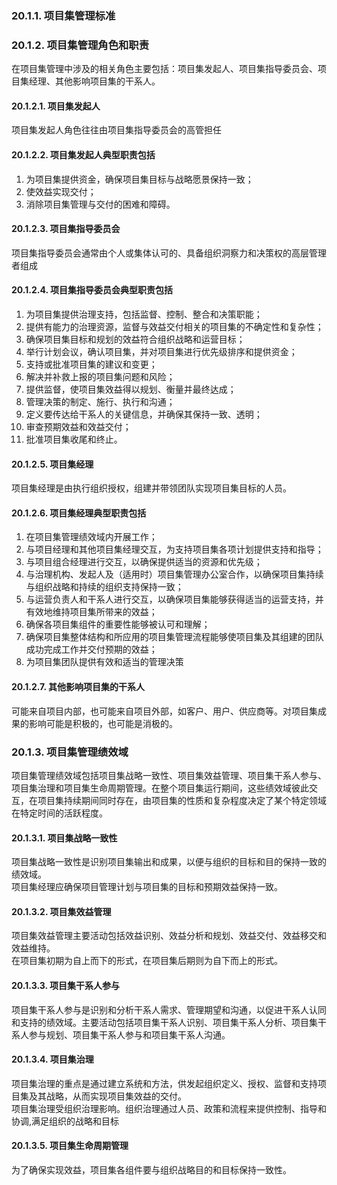 ### 20.1.1. 项目集管理标准

### 20.1.2. 项目集管理角色和职责

在项目集管理中涉及的相关角色主要包括：项目集发起人、项目集指导委员会、项目集经理、其他影响项目集的干系人。

#### 20.1.2.1. 项目集发起人
项目集发起人角色往往由项目集指导委员会的高管担任

#### 20.1.2.2. 项目集发起人典型职责包括
1. 为项目集提供资金，确保项目集目标与战略愿景保持一致；
2. 使效益实现交付；
3. 消除项目集管理与交付的困难和障碍。
   
#### 20.1.2.3. 项目集指导委员会
项目集指导委员会通常由个人或集体认可的、具备组织洞察力和决策权的高层管理者组成

#### 20.1.2.4. 项目集指导委员会典型职责包括
1. 为项目集提供治理支持，包括监督、控制、整合和决策职能；
2. 提供有能力的治理资源，监督与效益交付相关的项目集的不确定性和复杂性；
3. <Highlight>确保项目集目标和规划的效益符合组织战略和运营目标</Highlight>；
4. 举行计划会议，确认项目集，并<Highlight>对项目集进行优先级排序和提供资金</Highlight>；
5. <Highlight>支持或批准项目集的建议和变更</Highlight>；
6. 解决并补救上报的项目集问题和风险；
7. 提供监督，使项目集效益得以规划、衡量并最终达成；
8. 管理决策的制定、施行、执行和沟通；
9. 定义要传达给干系人的关键信息，并确保其保持一致、透明；
10. 审查预期效益和效益交付；
11. 批准项目集收尾和终止。

#### 20.1.2.5. 项目集经理
项目集经理是由执行组织授权，组建并带领团队实现项目集目标的人员。

#### 20.1.2.6. 项目集经理典型职责包括
1. 在项目集管理绩效域内开展工作；
2. 与项目经理和其他项目集经理交互，为支持项目集各项计划提供支持和指导；
3. 与项目组合经理进行交互，以确保提供适当的资源和优先级；
4. 与治理机构、发起人及（适用时）项目集管理办公室合作，<Highlight>以确保项目集持续与组织战略和持续的组织支持保持一致</Highlight>；
5. 与运营负责人和干系人进行交互，以确保项目集能够获得适当的运营支持，并有效地维持项目集所带来的效益；
6. 确保各项目集组件的重要性能够被认可和理解；
7. 确保项目集整体结构和所应用的项目集管理流程能够使项目集及其组建的团队成功完成工作并交付预期的效益；
8. 为项目集团队提供有效和适当的管理决策

#### 20.1.2.7. 其他影响项目集的干系人
可能来自项目内部，也可能来自项目外部，如客户、用户、供应商等。对项目集成果的影响可能是积极的，也可能是消极的。


### 20.1.3. 项目集管理绩效域
项目集管理绩效域包括项目集战略一致性、项目集效益管理、项目集干系人参与、项目集治理和项目集生命周期管理。在整个项目集运行期间，这些绩效域彼此交互，在项目集持续期间同时存在，由项目集的性质和复杂程度决定了某个特定领域在特定时间的活跃程度。

#### 20.1.3.1. 项目集战略一致性
项目集战略一致性是识别项目集输出和成果，以便与组织的目标和目的保持一致的绩效域。  
项目集经理应确保项目管理计划与项目集的目标和预期效益保持一致。

#### 20.1.3.2. 项目集效益管理
项目集效益管理主要活动包括效益识别、效益分析和规划、效益交付、效益移交和效益维持。  
在项目集初期为自上而下的形式，在项目集后期则为自下而上的形式。

#### 20.1.3.3. 项目集干系人参与
项目集干系人参与是识别和分析干系人需求、管理期望和沟通，以促进干系人认同和支持的绩效域。主要活动包括项目集干系人识别、项目集干系人分析、项目集干系人参与规划、项目集干系人参与和项目集干系人沟通。

#### 20.1.3.4. 项目集治理
项目集治理的重点是通过建立系统和方法，供发起组织定义、授权、监督和支持项目集及其战略，从而实现项目集效益的交付。  
项目集治理受组织治理影响。组织治理通过人员、政策和流程来提供控制、指导和协调,满足组织的战略和目标

#### 20.1.3.5. 项目集生命周期管理
为了确保实现效益，项目集各组件要与组织战略目的和目标保持一致性。
